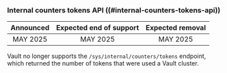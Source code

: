 ### Internal counters tokens API ((#internal-counters-tokens-api))

| Announced | Expected end of support | Expected removal |
| :-------: | :---------------------: | :--------------: |
| MAY 2025  | MAY 2025                | MAY 2025

Vault no longer supports the `/sys/internal/counters/tokens` endpoint, which
returned the number of tokens that were used a Vault cluster.